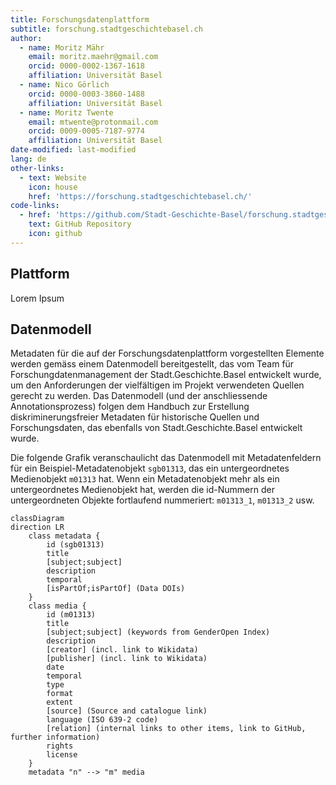 ```yaml
---
title: Forschungsdatenplattform
subtitle: forschung.stadtgeschichtebasel.ch
author:
  - name: Moritz Mähr
    email: moritz.maehr@gmail.com
    orcid: 0000-0002-1367-1618
    affiliation: Universität Basel
  - name: Nico Görlich
    orcid: 0000-0003-3860-1488
    affiliation: Universität Basel
  - name: Moritz Twente
    email: mtwente@protonmail.com
    orcid: 0009-0005-7187-9774
    affiliation: Universität Basel
date-modified: last-modified
lang: de
other-links:
  - text: Website
    icon: house
    href: 'https://forschung.stadtgeschichtebasel.ch/'
code-links:
  - href: 'https://github.com/Stadt-Geschichte-Basel/forschung.stadtgeschichtebasel.ch/'
    text: GitHub Repository
    icon: github
---
```


## Plattform

Lorem Ipsum

## Datenmodell

Metadaten für die auf der Forschungsdatenplattform vorgestellten Elemente werden gemäss einem Datenmodell bereitgestellt, das vom Team für Forschungdatenmanagement der Stadt.Geschichte.Basel entwickelt wurde, um den Anforderungen der vielfältigen im Projekt verwendeten Quellen gerecht zu werden. Das Datenmodell (und der anschliessende Annotationsprozess) folgen dem Handbuch zur Erstellung diskriminerungsfreier Metadaten für historische Quellen und Forschungsdaten, das ebenfalls von Stadt.Geschichte.Basel entwickelt wurde.

Die folgende Grafik veranschaulicht das Datenmodell mit Metadatenfeldern für ein Beispiel-Metadatenobjekt `sgb01313`, das ein untergeordnetes Medienobjekt `m01313` hat. Wenn ein Metadatenobjekt mehr als ein untergeordnetes Medienobjekt hat, werden die id-Nummern der untergeordneten Objekte fortlaufend nummeriert: `m01313_1`, `m01313_2` usw.

```mermaid
classDiagram
direction LR
    class metadata {
        id (sgb01313)
        title
        [subject;subject]
        description
        temporal
        [isPartOf;isPartOf] (Data DOIs)
    }
    class media {
        id (m01313)
        title
        [subject;subject] (keywords from GenderOpen Index)
        description
        [creator] (incl. link to Wikidata)
        [publisher] (incl. link to Wikidata)
        date
        temporal
        type
        format
        extent
        [source] (Source and catalogue link)
        language (ISO 639-2 code)
        [relation] (internal links to other items, link to GitHub, further information)
        rights
        license
    }
    metadata "n" --> "m" media
```
